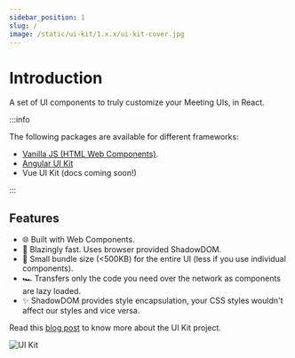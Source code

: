```yaml
---
sidebar_position: 1
slug: /
image: /static/ui-kit/1.x.x/ui-kit-cover.jpg
---
```


# Introduction

A set of UI components to truly customize your Meeting UIs, in React.

:::info

The following packages are available for different frameworks:

- [Vanilla JS (HTML Web Components)](/ui-kit/).
- [Angular UI Kit](/angular-ui-kit/)
- Vue UI Kit (docs coming soon!)

:::

## Features

<ul className="emoji-list">
  <li>
    <span>🌐</span> Built with Web Components.
  </li>
  <li>
    <span>🚀</span> Blazingly fast. Uses browser provided ShadowDOM.
  </li>
  <li>
    <span>🤏</span> Small bundle size (&lt;500KB) for the entire UI (less if you use individual
    components).
  </li>
  <li>
    <span>🏎</span> Transfers only the code you need over the network as components are lazy loaded.
  </li>
  <li>
    <span>✨</span> ShadowDOM provides style encapsulation, your CSS styles wouldn't affect our
    styles and vice versa.
  </li>
</ul>

Read this [blog post](https://dyte.io/blog/custom-ui-kit-sdk/) to know more about the UI Kit project.

<img src="/static/ui-kit/1.x.x/ui-kit-cover.jpg" alt="UI Kit" className="cover-image" />
